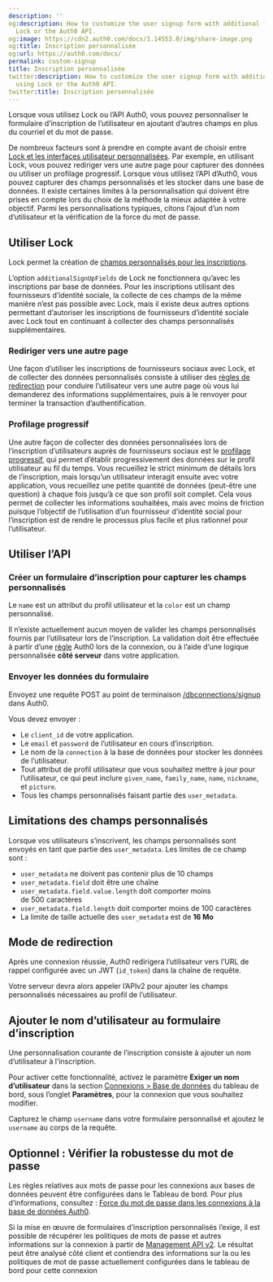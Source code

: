 ```yaml
---
description: ''
og:description: How to customize the user signup form with additional fields using
  Lock or the Auth0 API.
og:image: https://cdn2.auth0.com/docs/1.14553.0/img/share-image.png
og:title: Inscription personnalisée
og:url: https://auth0.com/docs/
permalink: custom-signup
title: Inscription personnalisée
twitter:description: How to customize the user signup form with additional fields
  using Lock or the Auth0 API.
twitter:title: Inscription personnalisée
---
```


Lorsque vous utilisez Lock ou l’API Auth0, vous pouvez personnaliser le formulaire d’inscription de l’utilisateur en ajoutant d’autres champs en plus du courriel et du mot de passe.

De nombreux facteurs sont à prendre en compte avant de choisir entre [Lock et les interfaces utilisateur personnalisées](/brand-and-customize/customize-with-lock-sdk). Par exemple, en utilisant Lock, vous pouvez rediriger vers une autre page pour capturer des données ou utiliser un profilage progressif. Lorsque vous utilisez l’API d’Auth0, vous pouvez capturer des champs personnalisés et les stocker dans une base de données. Il existe certaines limites à la personnalisation qui doivent être prises en compte lors du choix de la méthode la mieux adaptée à votre objectif. Parmi les personnalisations typiques, citons l’ajout d’un nom d’utilisateur et la vérification de la force du mot de passe.



## Utiliser Lock

Lock permet la création de [champs personnalisés pour les inscriptions](/libraries/lock/lock-configuration).

L’option `additionalSignUpFields` de Lock ne fonctionnera qu’avec les inscriptions par base de données. Pour les inscriptions utilisant des fournisseurs d’identité sociale, la collecte de ces champs de la même manière n’est pas possible avec Lock, mais il existe deux autres options permettant d’autoriser les inscriptions de fournisseurs d’identité sociale avec Lock tout en continuant à collecter des champs personnalisés supplémentaires.

### Rediriger vers une autre page

Une façon d’utiliser les inscriptions de fournisseurs sociaux avec Lock, et de collecter des données personnalisés consiste à utiliser des [règles de redirection](/rules/redirect-users) pour conduire l’utilisateur vers une autre page où vous lui demanderez des informations supplémentaires, puis à le renvoyer pour terminer la transaction d’authentification.

### Profilage progressif

Une autre façon de collecter des données personnalisées lors de l’inscription d’utilisateurs auprès de fournisseurs sociaux est le [profilage progressif](/users/user-profiles/progressive-profiling), qui permet d’établir progressivement des données sur le profil utilisateur au fil du temps. Vous recueillez le strict minimum de détails lors de l’inscription, mais lorsqu’un utilisateur interagit ensuite avec votre application, vous recueillez une petite quantité de données (peut-être une question) à chaque fois jusqu’à ce que son profil soit complet. Cela vous permet de collecter les informations souhaitées, mais avec moins de friction puisque l’objectif de l’utilisation d’un fournisseur d’identité social pour l’inscription est de rendre le processus plus facile et plus rationnel pour l’utilisateur.

## Utiliser l’API

### Créer un formulaire d’inscription pour capturer les champs personnalisés

Le `name` est un attribut du profil utilisateur et la `color` est un champ personnalisé.

Il n’existe actuellement aucun moyen de valider les champs personnalisés fournis par l’utilisateur lors de l’inscription. La validation doit être effectuée à partir d’une [règle](/rules) Auth0 lors de la connexion, ou à l’aide d’une logique personnalisée **côté serveur** dans votre application.

### Envoyer les données du formulaire

Envoyez une requête POST au point de terminaison [/dbconnections/signup](/api/authentication/reference#signup) dans Auth0.

Vous devez envoyer :

* Le `client_id` de votre application.
* Le `email` et `password` de l’utilisateur en cours d’inscription.
* Le nom de la `connection` à la base de données pour stocker les données de l’utilisateur.
* Tout attribut de profil utilisateur que vous souhaitez mettre à jour pour l’utilisateur, ce qui peut inclure `given_name`, `family_name`, `name`, `nickname`, et `picture`.
* Tous les champs personnalisés faisant partie des `user_metadata`.

## Limitations des champs personnalisés

Lorsque vos utilisateurs s’inscrivent, les champs personnalisés sont envoyés en tant que partie des `user_metadata`. Les limites de ce champ sont :

* `user_metadata` ne doivent pas contenir plus de 10 champs
* `user_metadata.field` doit être une chaîne
* `user_metadata.field.value.length` doit comporter moins de 500 caractères
* `user_metadata.field.length` doit comporter moins de 100 caractères
* La limite de taille actuelle des `user_metadata` est de **16 Mo**

## Mode de redirection

Après une connexion réussie, Auth0 redirigera l’utilisateur vers l’URL de rappel configurée avec un JWT (`id_token`) dans la chaîne de requête.

Votre serveur devra alors appeler l’APIv2 pour ajouter les champs personnalisés nécessaires au profil de l’utilisateur.

## Ajouter le nom d’utilisateur au formulaire d’inscription

Une personnalisation courante de l’inscription consiste à ajouter un nom d’utilisateur à l’inscription.

Pour activer cette fonctionnalité, activez le paramètre **Exiger un nom d’utilisateur** dans la section [Connexions > Base de données](%24%7Bmanage_url%7D/#/connections/database/) du tableau de bord, sous l’onglet **Paramètres**, pour la connexion que vous souhaitez modifier.

Capturez le champ `username` dans votre formulaire personnalisé et ajoutez le `username` au corps de la requête.

## Optionnel : Vérifier la robustesse du mot de passe

Les règles relatives aux mots de passe pour les connexions aux bases de données peuvent être configurées dans le Tableau de bord. Pour plus d’informations, consultez : [Force du mot de passe dans les connexions à la base de données Auth0](/connections/database/password-strength).

Si la mise en œuvre de formulaires d’inscription personnalisés l’exige, il est possible de récupérer les politiques de mots de passe et autres informations sur la connexion à partir de [Management API v2](/api/management/v2#!/Connections/get_connections_by_id). Le résultat peut être analysé côté client et contiendra des informations sur la ou les politiques de mot de passe actuellement configurées dans le tableau de bord pour cette connexion